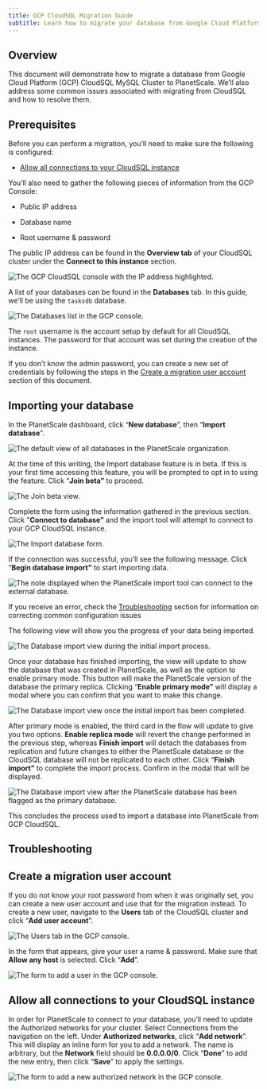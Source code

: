 ```yaml
---
title: GCP CloudSQL Migration Guide
subtitle: Learn how to migrate your database from Google Cloud Platform (GCP) CloudSQL MySQL Cluster into PlanetScale using our import tool.
---
```


## Overview

This document will demonstrate how to migrate a database from Google Cloud Platform (GCP) CloudSQL MySQL Cluster to PlanetScale. We’ll also address some common issues associated with migrating from CloudSQL and how to resolve them.

## Prerequisites

Before you can perform a migration, you’ll need to make sure the following is configured:

- [Allow all connections to your CloudSQL instance](#allow-all-connections-to-your-cloudsql-instance)

You’ll also need to gather the following pieces of information from the GCP Console:

- Public IP address

- Database name

- Root username & password

The public IP address can be found in the **Overview tab** of your CloudSQL cluster under the **Connect to this instance** section.

![The GCP CloudSQL console with the IP address highlighted.](/img/docs/gcp-cloudsql-migration-guide/the-gcp-cloudsql-console-with-the-ip-address-highlighted.png)

A list of your databases can be found in the **Databases** tab. In this guide, we’ll be using the `tasksdb` database.

![The Databases list in the GCP console.](/img/docs/gcp-cloudsql-migration-guide/the-databases-list-in-the-gcp-console.png)

The `root` username is the account setup by default for all CloudSQL instances. The password for that account was set during the creation of the instance.

<InfoBlock type="note">

If you don’t know the admin password, you can create a new set of credentials by following the steps in the [Create a migration user account](#create-a-migration-user-account) section of this document.

</InfoBlock>

## Importing your database

In the PlanetScale dashboard, click “**New database**”, then “**Import database**”.

![The default view of all databases in the PlanetScale organization.](/img/docs/gcp-cloudsql-migration-guide/the-default-view-of-all-databases-in-the-planetscale-organization.png)

At the time of this writing, the Import database feature is in beta. If this is your first time accessing this feature, you will be prompted to opt in to using the feature. Click “**Join beta”** to proceed.

![The Join beta view.](/img/docs/gcp-cloudsql-migration-guide/the-join-beta-view.png)

Complete the form using the information gathered in the previous section. Click "**Connect to database”** and the import tool will attempt to connect to your GCP CloudSQL instance.

![The Import database form.](/img/docs/gcp-cloudsql-migration-guide/the-import-database-form.png)

If the connection was successful, you’ll see the following message. Click “**Begin database import”** to start importing data.

![The note displayed when the PlanetScale import tool can connect to the external database.](/img/docs/gcp-cloudsql-migration-guide/the-note-displayed-when-the-planetscale-import-tool-can-connect-to-the-external-database.png)

<InfoBlock type="note">

If you receive an error, check the [Troubleshooting](#troubleshooting) section for information on correcting common configuration issues

</InfoBlock>

The following view will show you the progress of your data being imported.

![The Database import view during the initial import process.](/img/docs/gcp-cloudsql-migration-guide/the-database-import-view-during-the-initial-import-process.png)

Once your database has finished importing, the view will update to show the database that was created in PlanetScale, as well as the option to enable primary mode. This button will make the PlanetScale version of the database the primary replica. Clicking “**Enable primary mode”** will display a modal where you can confirm that you want to make this change.

![The Database import view once the initial import has been completed.](/img/docs/gcp-cloudsql-migration-guide/the-database-import-view-once-the-initial-import-has-been-completed.png)

After primary mode is enabled, the third card in the flow will update to give you two options. **Enable replica mode** will revert the change performed in the previous step, whereas **Finish import** will detach the databases from replication and future changes to either the PlanetScale database or the CloudSQL database will not be replicated to each other. Click “**Finish import”** to complete the import process. Confirm in the modal that will be displayed.

![The Database import view after the PlanetScale database has been flagged as the primary database.](/img/docs/gcp-cloudsql-migration-guide/the-database-import-view-after-the-planetscale-database-has-been-flagged-as-the-primary-database.png)

This concludes the process used to import a database into PlanetScale from GCP CloudSQL.

## Troubleshooting

## Create a migration user account

If you do not know your root password from when it was originally set, you can create a new user account and use that for the migration instead. To create a new user, navigate to the **Users** tab of the CloudSQL cluster and click “**Add user account**”.

![The Users tab in the GCP console.](/img/docs/gcp-cloudsql-migration-guide/the-users-tab-in-the-gcp-console.png)

In the form that appears, give your user a name & password. Make sure that **Allow any host** is selected. Click “**Add**”.

![The form to add a user in the GCP console.](/img/docs/gcp-cloudsql-migration-guide/the-form-to-add-a-user-in-the-gcp-console.png)

## Allow all connections to your CloudSQL instance

In order for PlanetScale to connect to your database, you’ll need to update the Authorized networks for your cluster. Select Connections from the navigation on the left. Under **Authorized networks**, click “**Add network**”. This will display an inline form for you to add a network. The name is arbitrary, but the **Network** field should be **0.0.0.0/0**. Click “**Done**” to add the new entry, then click “**Save**” to apply the settings.

![The form to add a new authorized network in the GCP console.](/img/docs/gcp-cloudsql-migration-guide/the-form-to-add-a-new-authorized-network-in-the-gcp-console.png)
